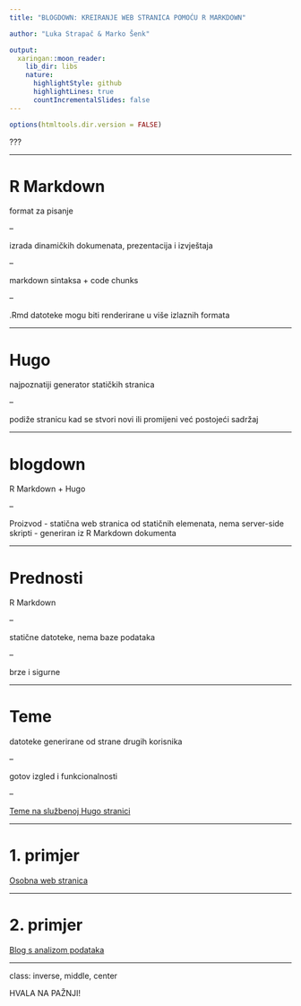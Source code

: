 ```yaml
---
title: "BLOGDOWN: KREIRANJE WEB STRANICA POMOĆU R MARKDOWN"

author: "Luka Strapač & Marko Šenk"

output:
  xaringan::moon_reader:
    lib_dir: libs
    nature:
      highlightStyle: github
      highlightLines: true
      countIncrementalSlides: false
---
```



```r
options(htmltools.dir.version = FALSE)
```

???

---

# R Markdown

format za pisanje

--

izrada dinamičkih dokumenata, prezentacija i izvještaja

--

markdown sintaksa + code chunks

--

.Rmd datoteke mogu biti renderirane u više izlaznih formata

---

# Hugo

najpoznatiji generator statičkih stranica

--

podiže stranicu kad se stvori novi ili promijeni već postojeći sadržaj

---

# blogdown

R Markdown + Hugo

--

Proizvod - statična web stranica od statičnih elemenata, nema server-side skripti
         - generiran iz R Markdown dokumenta

---

# Prednosti

R Markdown

--

statične datoteke, nema baze podataka

--

brze i sigurne

---

# Teme

datoteke generirane od strane drugih korisnika

--

gotov izgled i funkcionalnosti

--

[Teme na službenoj Hugo stranici](https://themes.gohugo.io/)

---

# 1. primjer

[Osobna web stranica](https://personalwebsitewithblogdown.netlify.app/)

---

# 2. primjer

[Blog s analizom podataka](https://rstudioanalysis.netlify.app/)

---
class: inverse, middle, center

HVALA NA PAŽNJI!
